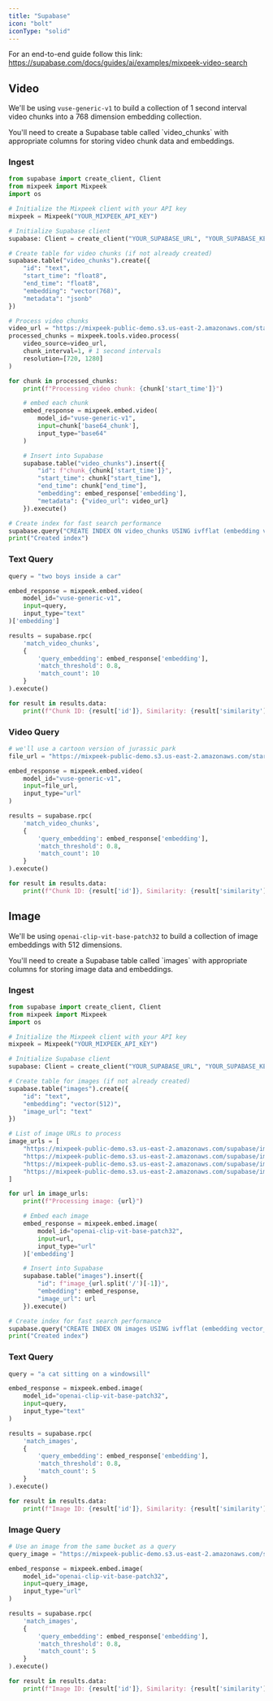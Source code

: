 ```yaml
---
title: "Supabase"
icon: "bolt"
iconType: "solid"
---
```


For an end-to-end guide follow this link: https://supabase.com/docs/guides/ai/examples/mixpeek-video-search

## Video

We'll be using `vuse-generic-v1` to build a collection of 1 second interval video chunks into a 768 dimension embedding collection.

<Note>
  You'll need to create a Supabase table called `video_chunks` with appropriate
  columns for storing video chunk data and embeddings.
</Note>

### Ingest

```python
from supabase import create_client, Client
from mixpeek import Mixpeek
import os

# Initialize the Mixpeek client with your API key
mixpeek = Mixpeek("YOUR_MIXPEEK_API_KEY")

# Initialize Supabase client
supabase: Client = create_client("YOUR_SUPABASE_URL", "YOUR_SUPABASE_KEY")

# Create table for video chunks (if not already created)
supabase.table("video_chunks").create({
    "id": "text",
    "start_time": "float8",
    "end_time": "float8",
    "embedding": "vector(768)",
    "metadata": "jsonb"
})

# Process video chunks
video_url = "https://mixpeek-public-demo.s3.us-east-2.amazonaws.com/starter/jurassic_park_trailer.mp4"
processed_chunks = mixpeek.tools.video.process(
    video_source=video_url,
    chunk_interval=1, # 1 second intervals
    resolution=[720, 1280]
)

for chunk in processed_chunks:
    print(f"Processing video chunk: {chunk['start_time']}")

    # embed each chunk
    embed_response = mixpeek.embed.video(
        model_id="vuse-generic-v1",
        input=chunk['base64_chunk'],
        input_type="base64"
    )

    # Insert into Supabase
    supabase.table("video_chunks").insert({
        "id": f"chunk_{chunk['start_time']}",
        "start_time": chunk["start_time"],
        "end_time": chunk["end_time"],
        "embedding": embed_response['embedding'],
        "metadata": {"video_url": video_url}
    }).execute()

# Create index for fast search performance
supabase.query("CREATE INDEX ON video_chunks USING ivfflat (embedding vector_cosine_ops) WITH (lists = 100)").execute()
print("Created index")
```

### Text Query

```python
query = "two boys inside a car"

embed_response = mixpeek.embed.video(
    model_id="vuse-generic-v1",
    input=query,
    input_type="text"
)['embedding']

results = supabase.rpc(
    'match_video_chunks',
    {
        'query_embedding': embed_response['embedding'],
        'match_threshold': 0.8,
        'match_count': 10
    }
).execute()

for result in results.data:
    print(f"Chunk ID: {result['id']}, Similarity: {result['similarity']}, Start Time: {result['start_time']}, End Time: {result['end_time']}")
```

### Video Query

```python
# we'll use a cartoon version of jurassic park
file_url = "https://mixpeek-public-demo.s3.us-east-2.amazonaws.com/starter/jurassic_bunny.mp4"

embed_response = mixpeek.embed.video(
    model_id="vuse-generic-v1",
    input=file_url,
    input_type="url"
)

results = supabase.rpc(
    'match_video_chunks',
    {
        'query_embedding': embed_response['embedding'],
        'match_threshold': 0.8,
        'match_count': 10
    }
).execute()

for result in results.data:
    print(f"Chunk ID: {result['id']}, Similarity: {result['similarity']}, Start Time: {result['start_time']}, End Time: {result['end_time']}")
```

## Image

We'll be using `openai-clip-vit-base-patch32` to build a collection of image embeddings with 512 dimensions.

<Note>
  You'll need to create a Supabase table called `images` with appropriate
  columns for storing image data and embeddings.
</Note>

### Ingest

```python
from supabase import create_client, Client
from mixpeek import Mixpeek
import os

# Initialize the Mixpeek client with your API key
mixpeek = Mixpeek("YOUR_MIXPEEK_API_KEY")

# Initialize Supabase client
supabase: Client = create_client("YOUR_SUPABASE_URL", "YOUR_SUPABASE_KEY")

# Create table for images (if not already created)
supabase.table("images").create({
    "id": "text",
    "embedding": "vector(512)",
    "image_url": "text"
})

# List of image URLs to process
image_urls = [
    "https://mixpeek-public-demo.s3.us-east-2.amazonaws.com/supabase/image1.jpg",
    "https://mixpeek-public-demo.s3.us-east-2.amazonaws.com/supabase/image2.jpg",
    "https://mixpeek-public-demo.s3.us-east-2.amazonaws.com/supabase/image3.jpg",
    "https://mixpeek-public-demo.s3.us-east-2.amazonaws.com/supabase/image4.jpg"
]

for url in image_urls:
    print(f"Processing image: {url}")

    # Embed each image
    embed_response = mixpeek.embed.image(
        model_id="openai-clip-vit-base-patch32",
        input=url,
        input_type="url"
    )['embedding']

    # Insert into Supabase
    supabase.table("images").insert({
        "id": f"image_{url.split('/')[-1]}",
        "embedding": embed_response,
        "image_url": url
    }).execute()

# Create index for fast search performance
supabase.query("CREATE INDEX ON images USING ivfflat (embedding vector_cosine_ops) WITH (lists = 100)").execute()
print("Created index")
```

### Text Query

```python
query = "a cat sitting on a windowsill"

embed_response = mixpeek.embed.image(
    model_id="openai-clip-vit-base-patch32",
    input=query,
    input_type="text"
)

results = supabase.rpc(
    'match_images',
    {
        'query_embedding': embed_response['embedding'],
        'match_threshold': 0.8,
        'match_count': 5
    }
).execute()

for result in results.data:
    print(f"Image ID: {result['id']}, Similarity: {result['similarity']}, Image URL: {result['image_url']}")
```

### Image Query

```python
# Use an image from the same bucket as a query
query_image = "https://mixpeek-public-demo.s3.us-east-2.amazonaws.com/supabase/query_image.jpg"

embed_response = mixpeek.embed.image(
    model_id="openai-clip-vit-base-patch32",
    input=query_image,
    input_type="url"
)

results = supabase.rpc(
    'match_images',
    {
        'query_embedding': embed_response['embedding'],
        'match_threshold': 0.8,
        'match_count': 5
    }
).execute()

for result in results.data:
    print(f"Image ID: {result['id']}, Similarity: {result['similarity']}, Image URL: {result['image_url']}")
```
